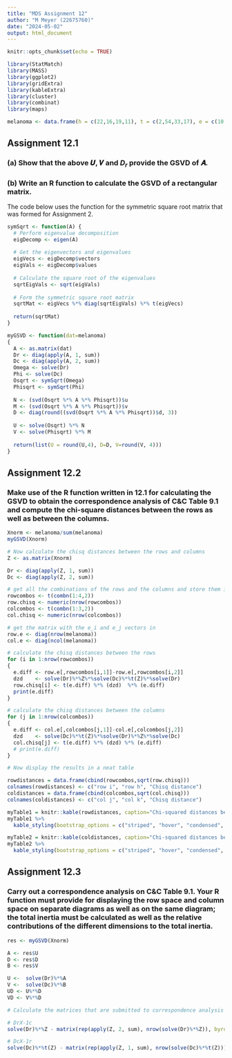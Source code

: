 ```yaml
---
title: "MDS Assignment 12"
author: "M Meyer (22675760)"
date: "2024-05-02"
output: html_document
---
```


```r
knitr::opts_chunk$set(echo = TRUE)

library(StatMatch)
library(MASS)
library(ggplot2)
library(gridExtra)
library(kableExtra)
library(cluster)
library(combinat)
library(maps)

melanoma <- data.frame(h = c(22,16,19,11), t = c(2,54,33,17), e = c(10,115,73,28), row.names = c("H", "S", "N", "I"))

```

## Assignment 12.1

### (a) Show that the above 𝑼, 𝑽 and $D_r$ provide the GSVD of 𝑨. 

### (b) Write an R function to calculate the GSVD of a rectangular matrix.

The code below uses the function for the symmetric square root matrix that was formed for Assignment 2.

```r
symSqrt <- function(A) {
  # Perform eigenvalue decomposition
  eigDecomp <- eigen(A)
  
  # Get the eigenvectors and eigenvalues
  eigVecs <- eigDecomp$vectors
  eigVals <- eigDecomp$values
  
  # Calculate the square root of the eigenvalues
  sqrtEigVals <- sqrt(eigVals)
  
  # Form the symmetric square root matrix
  sqrtMat <- eigVecs %*% diag(sqrtEigVals) %*% t(eigVecs)
  
  return(sqrtMat)
}

myGSVD <- function(dat=melanoma)
{
  A <- as.matrix(dat)
  Dr <- diag(apply(A, 1, sum))
  Dc <- diag(apply(A, 2, sum))
  Omega <- solve(Dr)
  Phi <- solve(Dc)
  Osqrt <- symSqrt(Omega)
  Phisqrt <- symSqrt(Phi)
  
  N <- (svd(Osqrt %*% A %*% Phisqrt))$u
  M <- (svd(Osqrt %*% A %*% Phisqrt))$v
  D <- diag(round((svd(Osqrt %*% A %*% Phisqrt))$d, 3))
  
  U <- solve(Osqrt) %*% N
  V <- solve(Phisqrt) %*% M
  
  return(list(U = round(U,4), D=D, V=round(V, 4)))
}

```

## Assignment 12.2

### Make use of the R function written in 12.1 for calculating the GSVD to obtain the correspondence analysis of C&C Table 9.1 and compute the chi-square distances between the rows as well as between the columns.

```r
Xnorm <- melanoma/sum(melanoma)
myGSVD(Xnorm)

# Now calculate the chisq distances between the rows and columns
Z <- as.matrix(Xnorm)

Dr <- diag(apply(Z, 1, sum))
Dc <- diag(apply(Z, 2, sum))

# get all the combinations of the rows and the columns and store them in matrices
rowcombos <- t(combn(1:4,2))
row.chisq <- numeric(nrow(rowcombos))
colcombos <- t(combn(1:3,2))
col.chisq <- numeric(nrow(colcombos))

# get the matrix with the e_i and e_j vectors in 
row.e <- diag(nrow(melanoma))
col.e <- diag(ncol(melanoma))

# calculate the chisq distances between the rows
for (i in 1:nrow(rowcombos))
{
  e.diff <- row.e[,rowcombos[i,1]]-row.e[,rowcombos[i,2]]
  dzd    <- solve(Dr)%*%Z%*%solve(Dc)%*%t(Z)%*%solve(Dr)
  row.chisq[i] <- t(e.diff) %*% (dzd)  %*% (e.diff)
  print(e.diff)
}

# calculate the chisq distances between the columns
for (j in 1:nrow(colcombos))
{
  e.diff <- col.e[,colcombos[j,1]]-col.e[,colcombos[j,2]]
  dzd    <- solve(Dc)%*%t(Z)%*%solve(Dr)%*%Z%*%solve(Dc)
  col.chisq[j] <- t(e.diff) %*% (dzd) %*% (e.diff)
  # print(e.diff)
}

# Now display the results in a neat table

rowdistances = data.frame(cbind(rowcombos,sqrt(row.chisq)))
colnames(rowdistances) <- c("row i", "row h", "Chisq distance")
coldistances = data.frame(cbind(colcombos,sqrt(col.chisq)))
colnames(coldistances) <- c("col j", "col k", "Chisq distance")

myTable1 = knitr::kable(rowdistances, caption="Chi-squared distances between the rows of the melanoma data",escape=FALSE, digits=3)
myTable1 %>%
  kable_styling(bootstrap_options = c("striped", "hover", "condensed", "responsive"))

myTable2 = knitr::kable(coldistances, caption="Chi-squared distances between the columns of the melanoma data",escape=FALSE, digits=3)
myTable2 %>%
  kable_styling(bootstrap_options = c("striped", "hover", "condensed", "responsive"))

```


## Assignment 12.3

### Carry out a correspondence analysis on C&C Table 9.1. Your R function must provide for displaying the row space and column space on separate diagrams as well as on the same diagram; the total inertia must be calculated as well as the relative contributions of the different dimensions to the total inertia.

```r
res <- myGSVD(Xnorm)

A <- res$U
D <- res$D
B <- res$V

U <-  solve(Dr)%*%A
V <-  solve(Dc)%*%B
UD <- U%*%D
VD <- V%*%D

# Calculate the matrices that are submitted to correspondence analysis

# DrX-1c
solve(Dr)%*%Z - matrix(rep(apply(Z, 2, sum), nrow(solve(Dr)%*%Z)), byrow=TRUE, nrow = nrow(solve(Dr)%*%Z))

# DcX-1r
solve(Dc)%*%t(Z) - matrix(rep(apply(Z, 1, sum), nrow(solve(Dc)%*%t(Z))), byrow=TRUE, nrow = nrow(solve(Dc)%*%t(Z)))


```
